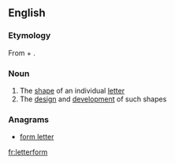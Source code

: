==English==

===Etymology===
From {{term|letter}} + {{term|form}}.

===Noun===
{{wikipedia}}
{{en-noun}}

# The [[shape]] of an individual [[letter]]
# The [[design]] and [[development]] of such shapes

===Anagrams===
* [[form letter#English|form letter]]

[[fr:letterform]]